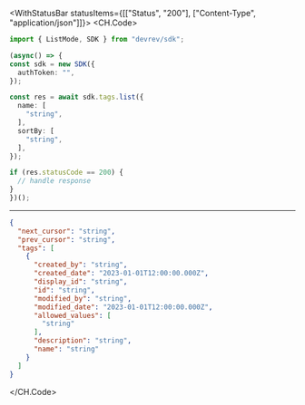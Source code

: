 

<WithStatusBar statusItems={[["Status", "200"], ["Content-Type", "application/json"]]}>
  <CH.Code>
  ```typescript List.ts
  import { ListMode, SDK } from "devrev/sdk";

(async() => {
  const sdk = new SDK({
    authToken: "",
  });

  const res = await sdk.tags.list({
    name: [
      "string",
    ],
    sortBy: [
      "string",
    ],
  });

  if (res.statusCode == 200) {
    // handle response
  }
})();
  ```
  ---

  ```json Example Response
  {
    "next_cursor": "string",
    "prev_cursor": "string",
    "tags": [
      {
        "created_by": "string",
        "created_date": "2023-01-01T12:00:00.000Z",
        "display_id": "string",
        "id": "string",
        "modified_by": "string",
        "modified_date": "2023-01-01T12:00:00.000Z",
        "allowed_values": [
          "string"
        ],
        "description": "string",
        "name": "string"
      }
    ]
  }
  ```
  </CH.Code>
</WithStatusBar>
